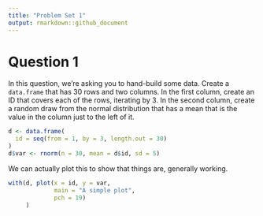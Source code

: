 ```yaml
---
title: "Problem Set 1"
output: rmarkdown::github_document
---
```


# Question 1 

In this question, we're asking you to hand-build some data. Create a `data.frame` that has 30 rows and two columns. In the first column, create an ID that covers each of the rows, iterating by 3. In the second column, create a random draw from the normal distribution that has a mean that is the value in the column just to the left of it. 

```r
d <- data.frame(
  id = seq(from = 1, by = 3, length.out = 30)
)
d$var <- rnorm(n = 30, mean = d$id, sd = 5)
```

We can actually plot this to show that things are, generally working. 

```r
with(d, plot(x = id, y = var, 
             main = "A simple plot",
             pch = 19)
     )
```

